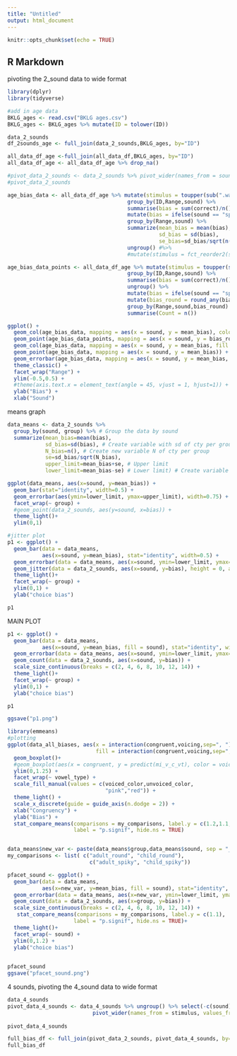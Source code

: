 ```yaml
---
title: "Untitled"
output: html_document
---
```


```r
knitr::opts_chunk$set(echo = TRUE)
```

## R Markdown

pivoting the 2_sound data to wide format

```r
library(dplyr)
library(tidyverse)

#add in age data
BKLG_ages <- read.csv("BKLG ages.csv")
BKLG_ages <- BKLG_ages %>% mutate(ID = tolower(ID))

data_2_sounds
df_2sounds_age <- full_join(data_2_sounds,BKLG_ages, by="ID")

all_data_df_age <-full_join(all_data_df,BKLG_ages, by="ID") 
all_data_df_age <- all_data_df_age %>% drop_na()

#pivot_data_2_sounds <- data_2_sounds %>% pivot_wider(names_from = sound, values_from = bias, values_fill = NA)
#pivot_data_2_sounds


```

```r
age_bias_data <- all_data_df_age %>% mutate(stimulus = toupper(sub(".wav","",sub("sound/","",stimulus)))) %>%
                                      group_by(ID,Range,sound) %>% 
                                      summarise(bias = sum(correct)/n() - 0.5) %>% 
                                      mutate(bias = ifelse(sound == "spiky",-1*bias,bias)) %>%
                                      group_by(Range,sound) %>%
                                      summarize(mean_bias = mean(bias),
                                                sd_bias = sd(bias),
                                                se_bias=sd_bias/sqrt(n())) %>%
                                      ungroup() #%>%
                                      #mutate(stimulus = fct_reorder2(stimulus, sound, mean_bias))

age_bias_data_points <- all_data_df_age %>% mutate(stimulus = toupper(sub(".wav","",sub("sound/","",stimulus)))) %>%
                                      group_by(ID,Range,sound) %>% 
                                      summarise(bias = sum(correct)/n() - 0.5) %>% 
                                      ungroup() %>%
                                      mutate(bias = ifelse(sound == "spiky",-1*bias,bias)) %>%
                                      mutate(bias_round = round_any(bias,0.25)) %>%
                                      group_by(Range,sound,bias_round) %>%
                                      summarise(Count = n())
```

```r
ggplot() +
  geom_col(age_bias_data, mapping = aes(x = sound, y = mean_bias), color = "black", fill = NA) +
  geom_point(age_bias_data_points, mapping = aes(x = sound, y = bias_round, size = Count, color = sound)) +
  geom_col(age_bias_data, mapping = aes(x = sound, y = mean_bias, fill = sound), alpha = 0.5) +
  geom_point(age_bias_data, mapping = aes(x = sound, y = mean_bias)) +
  geom_errorbar(age_bias_data, mapping = aes(x = sound, y = mean_bias, ymin = mean_bias-se_bias, ymax = mean_bias+se_bias), alpha = 1) +
  theme_classic() +
  facet_wrap("Range") +
  ylim(-0.5,0.5) +
  #theme(axis.text.x = element_text(angle = 45, vjust = 1, hjust=1)) +
  ylab("Bias") +
  xlab("Sound")
```


means graph 
```r
data_means <- data_2_sounds %>% 
  group_by(sound, group) %>% # Group the data by sound
  summarize(mean_bias=mean(bias), 
            sd_bias=sd(bias), # Create variable with sd of cty per group
            N_bias=n(), # Create new variable N of cty per group
            se=sd_bias/sqrt(N_bias), 
            upper_limit=mean_bias+se, # Upper limit
            lower_limit=mean_bias-se) # Lower limit) # Create variable with se of cty per group) # Create new variable which is the mean of bias

ggplot(data_means, aes(x=sound, y=mean_bias)) + 
  geom_bar(stat="identity", width=0.5) + 
  geom_errorbar(aes(ymin=lower_limit, ymax=upper_limit), width=0.75) +
  facet_wrap(~ group) +
  #geom_point(data_2_sounds, aes(y=sound, x=bias)) +
  theme_light()+
  ylim(0,1)

#jitter plot
p1 <- ggplot() + 
  geom_bar(data = data_means,
           aes(x=sound, y=mean_bias), stat="identity", width=0.5) + 
  geom_errorbar(data = data_means, aes(x=sound, ymin=lower_limit, ymax=upper_limit), width=0.40) + 
  geom_jitter(data = data_2_sounds, aes(x=sound, y=bias), height = 0, alpha=.5) +
  theme_light()+
  facet_wrap(~ group) +
  ylim(0,1) +
  ylab("choice bias")

p1  

```

MAIN PLOT
```r

p1 <- ggplot() + 
  geom_bar(data = data_means,
           aes(x=sound, y=mean_bias, fill = sound), stat="identity", width=0.5) + 
  geom_errorbar(data = data_means, aes(x=sound, ymin=lower_limit, ymax=upper_limit), width=0.40) + 
  geom_count(data = data_2_sounds, aes(x=sound, y=bias)) +
  scale_size_continuous(breaks = c(2, 4, 6, 8, 10, 12, 14)) +
  theme_light()+
  facet_wrap(~ group) +
  ylim(0,1) +
  ylab("choice bias")

p1

ggsave("p1.png")
```


```r
library(emmeans)
#plotting
ggplot(data_all_biases, aes(x = interaction(congruent,voicing,sep=", "), y = bias, 
                            fill = interaction(congruent,voicing,sep=", ")))+
  geom_boxplot()+
  #geom_boxplot(aes(x = congruent, y = predict(mi_v_c_vt), color = voicing))+
  ylim(0,1.25) +
  facet_wrap(~ vowel_type) +
  scale_fill_manual(values = c(voiced_color,unvoiced_color,
                               "pink","red")) +
  theme_light() +
  scale_x_discrete(guide = guide_axis(n.dodge = 2)) +
  xlab("Congruency") +
  ylab("Bias") +
  stat_compare_means(comparisons = my_comparisons, label.y = c(1.2,1.1,1.2,1.1),
                     label = "p.signif", hide.ns = TRUE)


data_means$new_var <- paste(data_means$group,data_means$sound, sep = "_" )
my_comparisons <- list( c("adult_round", "child_round"),
                          c("adult_spiky", "child_spiky"))

pfacet_sound <- ggplot() + 
  geom_bar(data = data_means,
           aes(x=new_var, y=mean_bias, fill = sound), stat="identity", width=0.5) + 
  geom_errorbar(data = data_means, aes(x=new_var, ymin=lower_limit, ymax=upper_limit), width=0.40) + 
  geom_count(data = data_2_sounds, aes(x=group, y=bias)) +
  scale_size_continuous(breaks = c(2, 4, 6, 8, 10, 12, 14)) +
   stat_compare_means(comparisons = my_comparisons, label.y = c(1.1),
                     label = "p.signif", hide.ns = TRUE)+
  theme_light()+
  facet_wrap(~ sound) +
  ylim(0,1.2) +
  ylab("choice bias") 
 

pfacet_sound
ggsave("pfacet_sound.png")
```



4 sounds, pivoting the 4_sound data to wide format

```r
data_4_sounds
pivot_data_4_sounds <- data_4_sounds %>% ungroup() %>% select(-c(sound)) %>%
                           pivot_wider(names_from = stimulus, values_from = bias, values_fill = NA) 
                            
pivot_data_4_sounds
```

```r
full_bias_df <- full_join(pivot_data_2_sounds, pivot_data_4_sounds, by="ID")
full_bias_df
```




